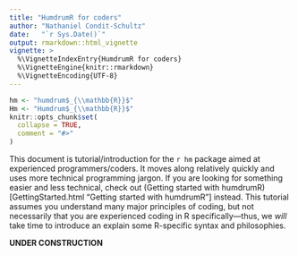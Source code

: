 ```yaml
---
title: "HumdrumR for coders"
author: "Nathaniel Condit-Schultz"
date:   "`r Sys.Date()`"
output: rmarkdown::html_vignette
vignette: >
  %\VignetteIndexEntry{HumdrumR for coders}
  %\VignetteEngine{knitr::rmarkdown}
  %\VignetteEncoding{UTF-8}
---
```


```r
hm <- "humdrum$_{\\mathbb{R}}$"
Hm <- "Humdrum$_{\\mathbb{R}}$"
knitr::opts_chunk$set(
  collapse = TRUE,
  comment = "#>"
)
```

This document is tutorial/introduction for the `r hm` package aimed at experienced programmers/coders.
It moves along relatively quickly and uses more technical programming jargon.
If you are looking for something easier and less technical, check out (Getting started with humdrumR)[GettingStarted.html "Getting started with humdrumR"] instead.
This tutorial assumes you understand many major principles of coding, but not necessarily that you are experienced coding in R specifically---thus, we *will* take time to introduce an explain some R-specific syntax and philosophies.


**UNDER CONSTRUCTION**
